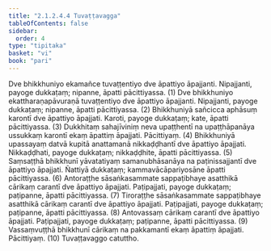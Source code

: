 ```yaml
---
title: "2.1.2.4.4 Tuvaṭṭavagga"
tableOfContents: false
sidebar:
  order: 4
type: "tipitaka"
basket: "vi"
book: "pari"
---
```



<DynamicBreadcrumb />

<Division number="234" book="pari" bookNo="5" page="134">

<Paragraph number="910" book="pari">
Dve bhikkhuniyo ekamañce tuvaṭṭentiyo dve āpattiyo āpajjanti. Nipajjanti, payoge dukkaṭaṃ; nipanne, āpatti pācittiyassa. (1)
</Paragraph>

<Paragraph number="911" book="pari">
Dve bhikkhuniyo ekattharaṇapāvuraṇā tuvaṭṭentiyo dve āpattiyo āpajjanti. Nipajjanti, payoge dukkaṭaṃ; nipanne, āpatti pācittiyassa. (2)
</Paragraph>

<Paragraph number="912" book="pari">
Bhikkhuniyā sañcicca aphāsuṃ karontī dve āpattiyo āpajjati. Karoti, payoge dukkaṭaṃ; kate, āpatti pācittiyassa. (3)
</Paragraph>

<Paragraph number="913" book="pari">
Dukkhitaṃ sahajīviniṃ neva upaṭṭhentī na upaṭṭhāpanāya ussukkaṃ karontī ekaṃ āpattiṃ āpajjati. Pācittiyaṃ. (4)
</Paragraph>

<Paragraph number="914" book="pari">
Bhikkhuniyā upassayaṃ datvā kupitā anattamanā nikkaḍḍhantī dve āpattiyo āpajjati. Nikkaḍḍhati, payoge dukkaṭaṃ; nikkaḍḍhite, āpatti pācittiyassa. (5)
</Paragraph>

<Paragraph number="915" book="pari">
Saṃsaṭṭhā bhikkhunī yāvatatiyaṃ samanubhāsanāya na paṭinissajjantī dve āpattiyo āpajjati. Ñattiyā dukkaṭaṃ; kammavācāpariyosāne āpatti pācittiyassa. (6)
</Paragraph>

<Paragraph number="916" book="pari">
Antoraṭṭhe sāsaṅkasammate sappaṭibhaye asatthikā cārikaṃ carantī dve āpattiyo āpajjati. Paṭipajjati, payoge dukkaṭaṃ; paṭipanne, āpatti pācittiyassa. (7)
</Paragraph>

<Paragraph number="917" book="pari">
Tiroraṭṭhe sāsaṅkasammate sappaṭibhaye asatthikā cārikaṃ carantī dve āpattiyo āpajjati. Paṭipajjati, payoge dukkaṭaṃ; paṭipanne, āpatti pācittiyassa. (8)
</Paragraph>

<Paragraph number="918" book="pari">
Antovassaṃ cārikaṃ carantī dve āpattiyo āpajjati. Paṭipajjati, payoge dukkaṭaṃ; paṭipanne, āpatti pācittiyassa. (9)
</Paragraph>

<Paragraph number="919" book="pari">
Vassaṃvuṭṭhā bhikkhunī cārikaṃ na pakkamantī ekaṃ āpattiṃ āpajjati. Pācittiyaṃ. (10)

</Paragraph>
</Division>

<Paragraph number="920" type="center" book="pari">
Tuvaṭṭavaggo catuttho.
</Paragraph>